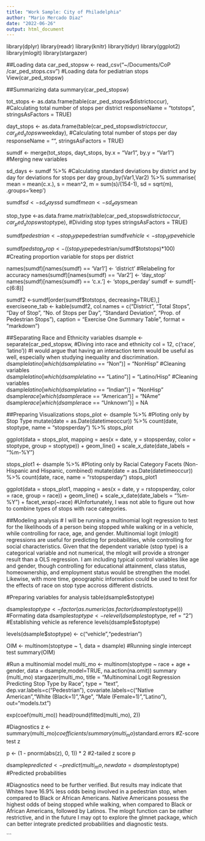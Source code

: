```yaml
---
title: "Work Sample: City of Philadelphia"
author: "Mario Mercado Diaz"
date: "2022-06-26"
output: html_document
---
```


library(dplyr)
library(readr)
library(knitr)
library(tidyr)
library(ggplot2)
library(mlogit)
library(stargazer)

##Loading data
car_ped_stopsw <- read_csv("~/Documents/CoP /car_ped_stops.csv") #Loading data for pediatrian stops
View(car_ped_stopsw)

##Summarizing data
summary(car_ped_stopsw)

tot_stops <- as.data.frame(table(car_ped_stopsw$districtoccur), #Calculating total number of stops per district
      responseName = "totstops", stringsAsFactors = TRUE)

dayt_stops <- as.data.frame(table(car_ped_stopsw$districtoccur,car_ped_stopsw$weekday), #Calculating total number of stops per day
      responseName = "", stringsAsFactors = TRUE)    

sumdf <- merge(tot_stops, dayt_stops, by.x = "Var1", by.y = "Var1") #Merging new variables
  
sd_days <- sumdf %>%  #Calculating standard deviations by district and by day for deviations for stops per day
  group_by(Var1,Var2) %>%
  summarise(  
    mean = mean(c.x.),
    s = mean^2, 
    m = sum(s)/(154-1), 
    sd = sqrt(m), .groups='keep') 
    
sumdf$sd <- sd_days$sd
sumdf$mean <- sd_days$mean

stop_type <-as.data.frame.matrix(table(car_ped_stopsw$districtoccur, car_ped_stopsw$stoptype), #Dividing stop types
  stringsAsFactors = TRUE)

sumdf$pedestrian <- stop_type$pedestrian
sumdf$vehicle <- stop_type$vehicle

sumdf$pedstop_prop <- ((stop_type$pedestrian/sumdf$totstops)*100) #Creating proportion variable for stops per district

names(sumdf)[names(sumdf) == 'Var1'] <- 'district' #Relabeling for accuracy
names(sumdf)[names(sumdf) == 'Var2'] <- 'day_stop'
names(sumdf)[names(sumdf) == 'c.x.'] <- 'stops_perday'
sumdf <- sumdf[-c(6:8)]

sumdf2 <-sumdf[order(sumdf$totstops, decreasing=TRUE),]
exerciseone_tab <- kable(sumdf2,
    col.names = c("District",
                  "Total Stops",
                  "Day of Stop",
                  "No. of Stops per Day",
                  "Standard Deviation",
                  "Prop. of Pedestrian Stops"), 
    caption = "Exercise One Summary Table",
    format = "markdown")
    
##Separating Race and Ethnicity variables
dsample <- separate(car_ped_stopsw, #Diving into race and ethnicity
    col = 12, 
    c('race', 'latino')) #I would argue that having an interaction term would be useful as well, especially when studying inequality and discrimination. 
dsample$latino[which(dsample$latino == "Non")] = "NonHisp"  #Cleaning variables  
dsample$latino[which(dsample$latino == "Latino")] = "Latino/Hisp"  #Cleaning variables  
dsample$latino[which(dsample$latino == "Indian")] = "NonHisp"
dsample$race[which(dsample$race == "American")] = "NAme"
dsample$race[which(dsample$race == "Unknown")] = NA

##Preparing Visualizations
stops_plot <- dsample %>% #Ploting only by Stop Type
  mutate(date = as.Date(datetimeoccur)) %>% 
  count(date, stoptype, name = "stopsperday") %>% 
stops_plot

ggplot(data = stops_plot, mapping = aes(x = date, y = stopsperday, color = stoptype, group = stoptype)) + 
  geom_line() + 
  scale_x_date(date_labels = "%m-%Y")
  
stops_plot1 <- dsample %>% #Ploting only by Racial Category Facets (Non-Hispanic and Hispanic, combined)
  mutate(date = as.Date(datetimeoccur)) %>% 
  count(date, race, name = "rstopsperday")
stops_plot1

ggplot(data = stops_plot1, mapping = aes(x = date, y = rstopsperday, color = race, group = race)) + 
  geom_line() +
  scale_x_date(date_labels = "%m-%Y") +
  facet_wrap(~race) #Unfortunately, I was not able to figure out how to combine types of stops with race categories. 
  

##Modeling analysis
# I will be running a multinomial logit regression to test for the likelihoods of a person being stopped while walking or in a vehicle, while controlling for race, age, and gender. Multinomial logit (mlogit) regressions are useful for predicting for probabilities, while controlling for social characteristics. Given that the dependent variable (stop type) is a categorical variable and not numerical, the mlogit will provide a stronger result than a OLS regression. I am including typical control variables like age and gender, though controlling for educational attainment, class status, homeownership, and employment status would be strengthen the model. Likewise, with more time, geoographic information could be used to test for the effects of race on stop type accross different districts. 

#Preparing variables for analysis
table(dsample$stoptype)

dsample$stoptype <- factor(as.numeric(as.factor(dsample$stoptype))) #Formating data
dsample$stoptype <- relevel(dsample$stoptype, ref = "2") #Establishing vehicle as reference
levels(dsample$stoptype)

levels(dsample$stoptype) <- c("vehicle","pedestrian")

OIM <- multinom(stoptype ~ 1, data = dsample) #Running single intercept test
summary(OIM)

#Run a multinomial model
multi_mo <- multinom(stoptype ~ race + age + gender, data = dsample,model=TRUE, na.action(na.omit))
summary (multi_mo)
stargazer(multi_mo, title = "Multinominal Logit Regression Predicting Stop Type by Race", type = "text",
  dep.var.labels=c("Pedestrian"),
  covariate.labels=c("Native American","White (Black=1)","Age",
  "Male (Female=1)","Latino"), out="models.txt")

exp(coef(multi_mo))
head(round(fitted(multi_mo), 2))

#Diagnostics
z <- summary(multi_mo)$coefficients/summary(multi_mo)$standard.errors #Z-score test
z

p <- (1 - pnorm(abs(z), 0, 1)) * 2 #2-tailed z score
p

dsample$predicted <- predict(multi_mo, newdata = dsample$stoptype) #Predicted probabilities

#Diagnostics need to be further verified. But results may indicate that Whites have 16.9% less odds being involved in a pedestrian stop, when compared to Black or African Americans. Native Americans possess the highest odds of being stopped while walking, when compared to Black or African Americans, followed by Latinos. The mlogit function can be rather restrictive, and in the future I may opt to explore the glmnet package, which can better integrate predicted probabilities and diagnostic tests. 


```